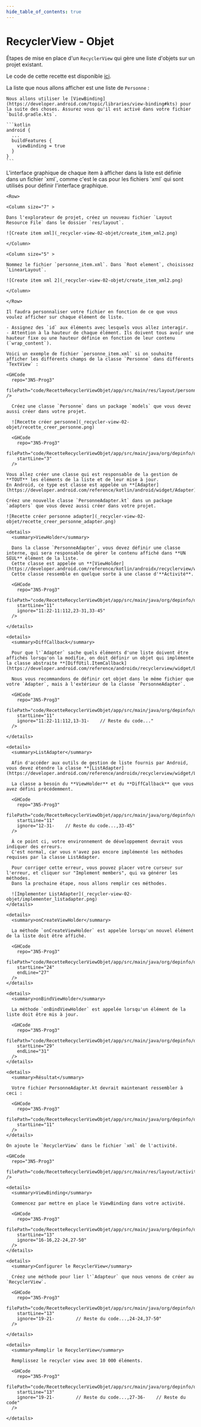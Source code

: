 ```yaml
---
hide_table_of_contents: true
---
```


# RecyclerView - Objet

Étapes de mise en place d'un `RecyclerView` qui gère une liste d'objets sur un projet existant.

Le code de cette recette est disponible [ici](https://github.com/departement-info-cem/3N5-Prog3/tree/main/code/RecetteRecyclerViewObjet).

La liste que nous allons afficher est une liste de `Personne` :

<GHCode
  repo="3N5-Prog3"
  filePath="code/RecetteRecyclerViewObjet/app/src/main/java/org/depinfo/demorecyclerviewobjet/models/Personne.kt"
  startLine="3"
/>

<Tabs queryString="recette-objet">
  <TabItem value="build.gradle.kts" label="build.gradle.kts">

    Nous allons utiliser le [ViewBinding](https://developer.android.com/topic/libraries/view-binding#kts) pour la suite des choses. Assurez vous qu'il est activé dans votre fichier `build.gradle.kts`.

    ```kotlin
    android {
      ...
      buildFeatures {
        viewBinding = true
      }
    }
    ```

  </TabItem>
  <TabItem value="personne_item.xml" label="personne_itemn.xml">
    L'interface graphique de chaque item à afficher dans la liste est définie dans un fichier `xml`, comme c'est le cas pour les fichiers `xml` qui sont utilisés pour définir l'interface graphique.

    <Row>

    <Column size="7" >

    Dans l'explorateur de projet, créez un nouveau fichier `Layout Resource File` dans le dossier `res/layout`.

    ![Create item xml](_recycler-view-02-objet/create_item_xml2.png)

    </Column>

    <Column size="5" >

    Nommez le fichier `personne_item.xml`. Dans `Root element`, choisissez `LinearLayout`.

    ![Create item xml 2](_recycler-view-02-objet/create_item_xml2.png)

    </Column>

    </Row>

    Il faudra personnaliser votre fichier en fonction de ce que vous voulez afficher sur chaque élément de liste.

    - Assignez des `id` aux éléments avec lesquels vous allez interagir.
    - Attention à la hauteur de chaque élément. Ils doivent tous avoir une hauteur fixe ou une hauteur définie en fonction de leur contenu (`wrap_content`).

    Voici un exemple de fichier `personne_item.xml` si on souhaite afficher les différents champs de la classe `Personne` dans différents `TextView` :

    <GHCode
      repo="3N5-Prog3"
      filePath="code/RecetteRecyclerViewObjet/app/src/main/res/layout/personne_item.xml"
    />

  </TabItem>
  <TabItem value="Personne.kt" label="Personne.kt">
  
      Créez une classe `Personne` dans un package `models` que vous devez aussi créer dans votre projet.
  
      ![Recette créer personne](_recycler-view-02-objet/recette_creer_personne.png)
  
      <GHCode
        repo="3N5-Prog3"
        filePath="code/RecetteRecyclerViewObjet/app/src/main/java/org/depinfo/demorecyclerviewobjet/models/Personne.kt"
        startLine="3"
      />
      
  </TabItem>
  <TabItem value="PersonneAdapter.kt" label="PersonneAdapter.kt">

    Vous allez créer une classe qui est responsable de la gestion de **TOUT** les éléments de la liste et de leur mise à jour.
    En Android, ce type est classe est appelée un **[Adapter](https://developer.android.com/reference/kotlin/android/widget/Adapter)**.

    Créez une nouvelle classe `PersonneAdapter.kt` dans un package `adapters` que vous devez aussi créer dans votre projet.

    ![Recette créer personne adapter](_recycler-view-02-objet/recette_creer_personne_adapter.png)

    <details>
      <summary>ViewHolder</summary>

      Dans la classe `PersonneAdapter`, vous devez définir une classe interne, qui sera responsable de gérer le contenu affiché dans **UN SEUL** élément de la liste.
      Cette classe est appelée un **[ViewHolder](https://developer.android.com/reference/kotlin/androidx/recyclerview/widget/RecyclerView.ViewHolder)**.
      Cette classe ressemble en quelque sorte à une classe d'**Activité**.

      <GHCode
        repo="3N5-Prog3"
        filePath="code/RecetteRecyclerViewObjet/app/src/main/java/org/depinfo/demorecyclerviewobjet/adapters/PersonneAdapter.kt"
        startLine="11"
        ignore="11:22-11:112,23-31,33-45"
      />

    </details>

    <details>
      <summary>DiffCallback</summary>

      Pour que l'`Adapter` sache quels éléments d'une liste doivent être affichés lorsqu'on la modifie, on doit définir un objet qui implémente la classe abstraite **[DiffUtil.ItemCallback](https://developer.android.com/reference/androidx/recyclerview/widget/DiffUtil.ItemCallback)**.

      Nous vous recommandons de définir cet objet dans le même fichier que votre `Adapter`, mais à l'extérieur de la classe `PersonneAdapter`.

      <GHCode
        repo="3N5-Prog3"
        filePath="code/RecetteRecyclerViewObjet/app/src/main/java/org/depinfo/demorecyclerviewobjet/adapters/PersonneAdapter.kt"
        startLine="11"
        ignore="11:22-11:112,13-31-    // Reste du code..."
      />

    </details>

    <details>
      <summary>ListAdapter</summary>

      Afin d'accéder aux outils de gestion de liste fournis par Android, vous devez étendre la classe **[ListAdapter](https://developer.android.com/reference/androidx/recyclerview/widget/ListAdapter)**.

      La classe a besoin du **ViewHolder** et du **DiffCallback** que vous avez défini précédemment.

      <GHCode
        repo="3N5-Prog3"
        filePath="code/RecetteRecyclerViewObjet/app/src/main/java/org/depinfo/demorecyclerviewobjet/adapters/PersonneAdapter.kt"
        startLine="11"
        ignore="12-31-    // Reste du code...,33-45"
      />

      À ce point ci, votre environnement de développement devrait vous indiquer des erreurs.
      C'est normal, car vous n'avez pas encore implémenté les méthodes requises par la classe ListAdapter.

      Pour corriger cette erreur, vous pouvez placer votre curseur sur l'erreur, et cliquer sur "Implement members", qui va générer les méthodes.
      Dans la prochaine étape, nous allons remplir ces méthodes.

      ![Implementer ListAdapter](_recycler-view-02-objet/implementer_listadapter.png)
    </details>

    <details>
      <summary>onCreateViewHolder</summary>

      La méthode `onCreateViewHolder` est appelée lorsqu'un nouvel élément de la liste doit être affiché.

      <GHCode
        repo="3N5-Prog3"
        filePath="code/RecetteRecyclerViewObjet/app/src/main/java/org/depinfo/demorecyclerviewobjet/adapters/PersonneAdapter.kt"
        startLine="24"
        endLine="27"
      />
    </details>

    <details>
      <summary>onBindViewHolder</summary>

      La méthode `onBindViewHolder` est appelée lorsqu'un élément de la liste doit être mis à jour.

      <GHCode
        repo="3N5-Prog3"
        filePath="code/RecetteRecyclerViewObjet/app/src/main/java/org/depinfo/demorecyclerviewobjet/adapters/PersonneAdapter.kt"
        startLine="29"
        endLine="31"
      />
    </details>

    <details>
      <summary>Résultat</summary>

      Votre fichier PersonneAdapter.kt devrait maintenant ressembler à ceci :

      <GHCode
        repo="3N5-Prog3"
        filePath="code/RecetteRecyclerViewObjet/app/src/main/java/org/depinfo/demorecyclerviewobjet/adapters/PersonneAdapter.kt"
        startLine="11"
      />
    </details>

  </TabItem>
  <TabItem value="ActivityMain.xml" label="ActivityMain.xml">

    On ajoute le `RecyclerView` dans le fichier `xml` de l'activité.

    <GHCode
      repo="3N5-Prog3"
      filePath="code/RecetteRecyclerViewObjet/app/src/main/res/layout/activity_main.xml"
    />

  </TabItem>
  <TabItem value="MainActivity.kt" label="MainActivity.kt">

    <details>
      <summary>ViewBinding</summary>

      Commencez par mettre en place le ViewBinding dans votre activité.

      <GHCode
        repo="3N5-Prog3"
        filePath="code/RecetteRecyclerViewObjet/app/src/main/java/org/depinfo/demorecyclerviewobjet/MainActivity.kt"
        startLine="13"
        ignore="16-16,22-24,27-50"
      />
    </details>

    <details>
      <summary>Configurer le RecyclerView</summary>

      Créez une méthode pour lier l'`Adapteur` que nous venons de créer au `RecyclerView`.

      <GHCode
        repo="3N5-Prog3"
        filePath="code/RecetteRecyclerViewObjet/app/src/main/java/org/depinfo/demorecyclerviewobjet/MainActivity.kt"
        startLine="13"
        ignore="19-21-        // Reste du code...,24-24,37-50"
      />
      
    </details>

    <details>
      <summary>Remplir le RecyclerView</summary>

      Remplissez le recycler view avec 10 000 éléments.

      <GHCode
        repo="3N5-Prog3"
        filePath="code/RecetteRecyclerViewObjet/app/src/main/java/org/depinfo/demorecyclerviewobjet/MainActivity.kt"
        startLine="13"
        ignore="19-21-        // Reste du code...,27-36-    // Reste du code"
      />

    </details>

  </TabItem>
</Tabs>
